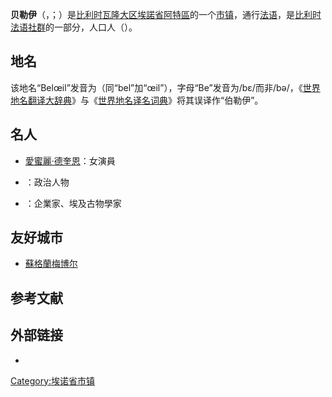 {{noteTA
|G1=比利时地名
|1=zh-cn:埃米莉; zh-tw:愛蜜麗;
|2=zh-cn:德凯纳; zh-tw:德奎恩;
}}
{{Infobox Belgium municipality
|name=贝勒伊
|native_name=<small>{{native name|fr|Belœil}}<br>{{native name|pcd|Baileul}}</small>
|picture= 0 Beloeil - Château des Princes de Ligne (1).JPG
|picture-legend= 利涅亲王宫
|map=Belœil Hainaut Belgium Map.svg
|map-legend=贝勒伊在[[埃諾省|埃諾省]]的位置
|arms=CommunesBelgique-Beloeil.svg
|flag=Flag of Belœil.svg
|region={{BE-REG-WAL}}
|community={{BE-FR}}
|province={{BE-PROV-HT}}
|arrondissement=[[阿特區_(比利時)|阿特區]]
|nis=51008
|pyramid-date=01/01/2006
|0-19=23.42
|20-64=59.98
|65=16.60
|foreigners=5.10
|foreigners-date=01/07/2005
|mayor=Luc Vansaingèle ([[社会党_(比利时)|PS]])
|majority=[[社会党_(比利时)|PS]], Bel Elan, L'Essentiel
|postal-codes=7970, 7971, 7972, 7973
|telephone-area=069
|web=[http://www.beloeil.be beloeil.be]
|coordinates = {{coord|50|32|N|03|43|E|region:BE|display=inline,title}}
}}
'''贝勒伊'''（{{lang-fr|Belœil}}，{{IPA-fr|bɛlœj}}；{{lang-pcd|Baileul}}）是[[比利时|比利时]][[瓦隆大区|瓦隆大区]][[埃諾省|埃諾省]][[阿特區_(比利時)|阿特區]]的一个[[市镇_(比利时)|市镇]]，通行[[法语|法语]]，是[[比利时法语社群|比利时法语社群]]的一部分，人口{{wikidata|property|normal+|P1082}}人（{{wikidata|qualifier|P1082|P585}}）。

== 地名 ==
该地名“Belœil”发音为{{IPA-fr|bɛlœj|}}（同“bel”加“œil”），字母“Be”发音为/bɛ/而非/bə/，《[[世界地名翻译大辞典|世界地名翻译大辞典]]》与《[[世界地名译名词典|世界地名译名词典]]》将其误译作“伯勒伊”。

==名人==
*[[愛蜜麗·德奎恩|愛蜜麗·德奎恩]]：女演員
*{{link-en|皮埃尔·德康|Pierre Descamps}}：政治人物
*{{link-en|爱德华·昂潘|Édouard Empain}}：企業家、埃及古物學家

==友好城市==
*{{UK}}[[蘇格蘭|蘇格蘭]][[梅博尔|梅博尔]]

== 参考文献 ==
{{Reflist}}

== 外部链接 ==
* {{Commons category-inline|Belœil, Belgium}}

{{Geographic location
|Centre = 贝勒伊
|北  = [[埃诺地区勒兹|埃诺地区勒兹]]
|東北 = [[阿特|阿特]]
|東  = [[谢夫尔|谢夫尔]]<br>[[圣吉兰|圣吉兰]]
|南  = [[贝尼萨尔|贝尼萨尔]]
|西  = [[佩尔韦_(埃诺省)|佩尔韦]]
}}

{{埃诺省市镇}}
{{Authority control}}
{{Hainaut-geo-stub}}
[[Category:埃诺省市镇|Category:埃诺省市镇]]